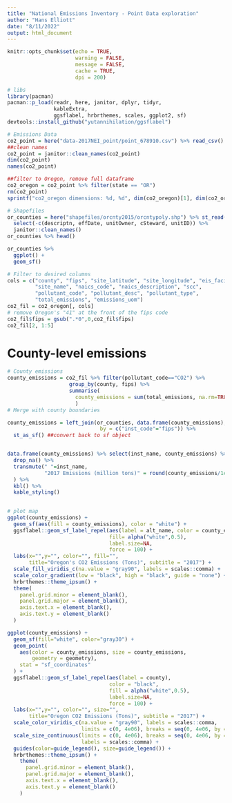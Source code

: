 ---
title: "National Emissions Inventory - Point Data exploration"
author: "Hans Elliott"
date: "8/11/2022"
output: html_document
---

```{r setup, include=FALSE}
knitr::opts_chunk$set(echo = TRUE,
                      warning = FALSE,
                      message = FALSE,
                      cache = TRUE,
                      dpi = 200)
```


```{r}
# libs
library(pacman)
pacman::p_load(readr, here, janitor, dplyr, tidyr,
               kableExtra,
               ggsflabel, hrbrthemes, scales, ggplot2, sf)
devtools::install_github("yutannihilation/ggsflabel")
```


```{r}
# Emissions Data
co2_point = here("data-2017NEI_point/point_678910.csv") %>% read_csv()
##clean names
co2_point = janitor::clean_names(co2_point)
dim(co2_point)
names(co2_point)

##filter to Oregon, remove full dataframe
co2_oregon = co2_point %>% filter(state == "OR")
rm(co2_point)
sprintf("co2_oregon dimensions: %d, %d", dim(co2_oregon)[1], dim(co2_oregon)[2])
```

```{r}
# Shapefiles
or_counties = here("shapefiles/orcnty2015/orcntypoly.shp") %>% st_read() %>%
  select(-c(descriptn, effDate, unitOwner, cSteward, unitID)) %>%
  janitor::clean_names()
or_counties %>% head()

or_counties %>%
  ggplot() +
  geom_sf()
```



```{r}
# Filter to desired columns
cols = c("county", "fips", "site_latitude", "site_longitude", "eis_facility_id",
         "site_name", "naics_code", "naics_description", "scc", 
         "pollutant_code", "pollutant_desc", "pollutant_type", 
         "total_emissions", "emissions_uom")
co2_fil = co2_oregon[, cols]
# remove Oregon's "41" at the front of the fips code
co2_fil$fips = gsub(".*0",0,co2_fil$fips)
co2_fil[2, 1:5]
```


# County-level emissions
```{r}
# County emissions
county_emissions = co2_fil %>% filter(pollutant_code=="CO2") %>% 
                    group_by(county, fips) %>%
                    summarise(
                      county_emissions = sum(total_emissions, na.rm=TRUE)
                      )
# Merge with county boundaries

county_emissions = left_join(or_counties, data.frame(county_emissions),
                              by = c("inst_code"="fips")) %>%
  st_as_sf() ##convert back to sf object


data.frame(county_emissions) %>% select(inst_name, county_emissions) %>%
  drop_na() %>%
  transmute(" "=inst_name, 
            "2017 Emissions (million tons)" = round(county_emissions/1e06, 3)
  ) %>%
  kbl() %>%
  kable_styling()
  
```



```{r}
# plot map
ggplot(county_emissions) +
  geom_sf(aes(fill = county_emissions), color = "white") +
  ggsflabel::geom_sf_label_repel(aes(label = alt_name, color = county_emissions), 
                                 fill= alpha("white",0.5),
                                 label.size=NA,
                                 force = 100) + 
  labs(x="",y="", color="", fill="",
       title="Oregon's CO2 Emissions (Tons)", subtitle = "2017") +
  scale_fill_viridis_c(na.value = "gray90", labels = scales::comma) +
  scale_color_gradient(low = "black", high = "black", guide = "none") +
  hrbrthemes::theme_ipsum() +
  theme(
    panel.grid.minor = element_blank(),
    panel.grid.major = element_blank(),
    axis.text.x = element_blank(),
    axis.text.y = element_blank()
  )
```

```{r}
ggplot(county_emissions) +
  geom_sf(fill="white", color="gray30") +
  geom_point(
    aes(color = county_emissions, size = county_emissions,
        geometry = geometry),
    stat = "sf_coordinates"
  ) +
  ggsflabel::geom_sf_label_repel(aes(label = county), 
                                 color = "black",
                                 fill = alpha("white",0.5),
                                 label.size=NA,
                                 force = 100) +
  labs(x="",y="", color="", size="",
       title="Oregon CO2 Emissions (Tons)", subtitle = "2017") +
  scale_color_viridis_c(na.value = "gray90", labels = scales::comma,
                        limits = c(0, 4e06), breaks = seq(0, 4e06, by = 1e06)) +
  scale_size_continuous(limits = c(0, 4e06), breaks = seq(0, 4e06, by = 1e06), 
                        labels = scales::comma) +
  guides(color=guide_legend(), size=guide_legend()) +
  hrbrthemes::theme_ipsum() +
    theme(
      panel.grid.minor = element_blank(),
      panel.grid.major = element_blank(),
      axis.text.x = element_blank(),
      axis.text.y = element_blank()
    )
```







